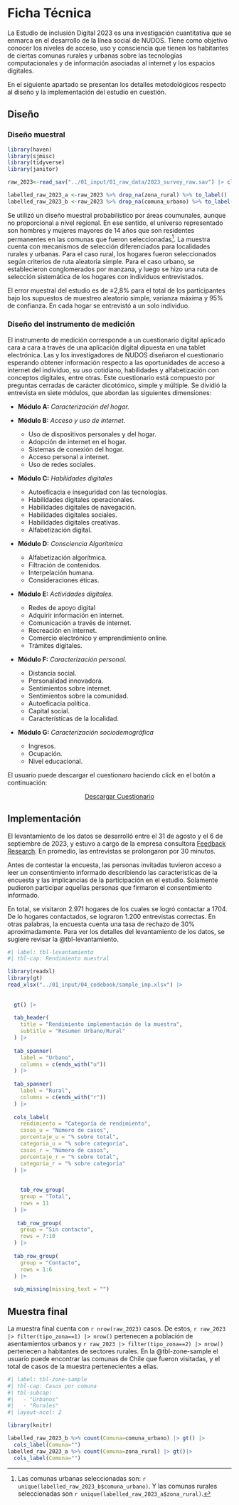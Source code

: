 # Ficha Técnica

La Estudio de inclusión Digital 2023 es una investigación cuantitativa que se enmarca en el desarrollo de la línea social de NUDOS. Tiene como objetivo conocer los niveles de acceso, uso y consciencia que tienen los habitantes de ciertas comunas rurales y urbanas sobre las tecnologías computacionales y de información asociadas al internet y los espacios digitales. 

En el siguiente apartado se presentan los detalles metodológicos respecto al diseño y la implementación del estudio en cuestión.

## Diseño


### Diseño muestral
```r
library(haven)
library(sjmisc)
library(tidyverse)
library(janitor)

raw_2023<-read_sav("../01_input/01_raw_data/2023_survey_raw.sav") |> clean_names()

labelled_raw_2023_a <-raw_2023 %>% drop_na(zona_rural) %>% to_label()
labelled_raw_2023_b <-raw_2023 %>% drop_na(comuna_urbano) %>% to_label()


```

Se utilizó un diseño muestral probabilístico por áreas coumunales, aunque no proporcional a nivel regional. En ese sentido, el universo representado son hombres y mujeres mayores de 14 años que son residentes permanentes en las comunas que fueron seleccionadas[^2]. La muestra cuenta con mecanismos de selección diferenciados para localidades rurales y urbanas. Para el caso rural, los hogares fueron seleccionados según criterios de ruta aleatoria simple. Para el caso urbano, se establecieron conglomerados por manzana, y luego se hizo una ruta de selección sistemática de los hogares con individuos entrevistados.

[^2]: Las comunas urbanas seleccionadas son: `r unique(labelled_raw_2023_b$comuna_urbano)`. Y las comunas rurales seleccionadas son `r unique(labelled_raw_2023_a$zona_rural)`.

El error muestral del estudio es de ±2,8% para el total de los participantes bajo los supuestos de muestreo aleatorio simple, varianza máxima y 95% de confianza. En cada hogar se entrevistó a un solo individuo.

### Diseño del instrumento de medición

El instrumento de medición corresponde a un cuestionario digital aplicado cara a cara a través de una aplicación digital dipuesta en una tablet electrónica. Las y los investigadores de NUDOS diseñaron el cuestionario esperando obtener información respecto a las oportunidades de acceso a internet del individuo, su uso cotidiano, habilidades y alfabetización con conceptos digitales, entre otras. Este cuestionario está compuesto por preguntas cerradas de carácter dicotómico, simple y múltiple. Se dividió la entrevista en siete módulos, que abordan las siguientes dimensiones:

-   **Módulo A:** *Caracterización del hogar.*

-   **Módulo B:** *Acceso y uso de internet.*
    -   Uso de dispositivos personales y del hogar.
    -   Adopción de internet en el hogar.
    -   Sistemas de conexión del hogar.
    -   Acceso personal a internet.
    -   Uso de redes sociales.
    
-   **Módulo C:** *Habilidades digitales*
    -   Autoeficacia e inseguridad con las tecnologías.
    -   Habilidades digitales operacionales.
    -   Habilidades digitales de navegación.
    -   Habilidades digitales sociales.
    -   Habilidades digitales creativas.
    -   Alfabetización digital.
    
-   **Módulo D:** *Consciencia Algorítmica*
    -   Alfabetización algorítmica.
    -   Filtración de contenidos.
    -   Interpelación humana.
    -   Consideraciones éticas.
    
-   **Módulo E:** *Actividades digitales.*
    -   Redes de apoyo digital
    -   Adquirir información en internet.
    -   Comunicación a través de internet.
    -   Recreación en internet.
    -   Comercio electrónico y emprendimiento online.
    -   Trámites digitales.
    
-   **Módulo F:** *Caracterización personal.*
    -   Distancia social.
    -   Personalidad innovadora.
    -   Sentimientos sobre internet.
    -   Sentimientos sobre la comunidad.
    -   Autoeficacia política.
    -   Capital social.
    -   Características de la localidad.
    
-   **Módulo G:** *Caracterización sociodemográfica*
    -   Ingresos.
    -   Ocupación.
    -   Nivel educacional.


El usuario puede descargar el cuestionaro haciendo click en el botón a continuación:

<div style="text-align: center;">
  <a href="../01_input/04_codebook/questionnaire.pdf" download class="button">Descargar Cuestionario</a>
</div>

## Implementación

El levantamiento de los datos se desarrolló entre el 31 de agosto y el 6 de septiembre de 2023, y estuvo a cargo de la empresa consultora [Feedback Research](https://www.feedbackresearch.cl/){target="_blank"}. En promedio, las entrevistas se prolongaron por 30 minutos.

Antes de contestar la encuesta, las personas invitadas tuvieron acceso a leer un consentimiento informado describiendo las características de la encuesta y las implicancias de la participación en el estudio. Solamente pudieron participar aquellas personas que firmaron el consentimiento informado.

En total, se visitaron 2.971 hogares de los cuales se logró contactar a 1704. De lo hogares contactados, se lograron 1.200 entrevistas correctas. En otras palabras, la encuesta cuenta una tasa de rechazo de 30% aproximadamente. Para ver los detalles del levantamiento de los datos, se sugiere revisar la @tbl-levantamiento.

```r
#| label: tbl-levantamiento
#| tbl-cap: Rendimiento muestral

library(readxl)
library(gt)
read_xlsx("../01_input/04_codebook/sample_imp.xlsx") |>
  
  
  gt() |>
  
  tab_header(
    title = "Rendimiento implementación de la muestra",
    subtitle = "Resumen Urbano/Rural"
  ) |>
  
  tab_spanner(
    label = "Urbano",
    columns = c(ends_with("u"))
  ) |>
  
  tab_spanner(
    label = "Rural",
    columns = c(ends_with("r"))
  ) |>
  
  cols_label(
    rendimiento = "Categoría de rendimiento",
    casos_u = "Número de casos",
    porcentaje_u = "% sobre total",
    categoria_u = "% sobre categoría",
    casos_r = "Número de casos",
    porcentaje_r = "% sobre total",
    categoria_r = "% sobre categoría"
  ) |>
  
  
    tab_row_group(
    group = "Total",
    rows = 11
  ) |>
  
   tab_row_group(
    group = "Sin contacto",
    rows = 7:10
  ) |>
  
  tab_row_group(
    group = "Contacto",
    rows = 1:6
  ) |>
  
  sub_missing(missing_text = "")

```


## Muestra final

La muestra final cuenta con `r nrow(raw_2023)` casos. De estos, `r raw_2023 |> filter(tipo_zona==1) |> nrow()` pertenecen a población de asentamientos urbanos y `r raw_2023 |> filter(tipo_zona==2) |> nrow()` pertenecen a habitantes de sectores rurales. En la @tbl-zone-sample el usuario puede encontrar las comunas de Chile que fueron visitadas, y el total de casos de la muestra pertenecientes a ellas.

```r
#| label: tbl-zone-sample
#| tbl-cap: Casos por comuna
#| tbl-subcap: 
#|   - "Urbanos"
#|   - "Rurales"
#| layout-ncol: 2

library(knitr)

labelled_raw_2023_b %>% count(Comuna=comuna_urbano) |> gt() |>
  cols_label(Comuna="")
labelled_raw_2023_a %>% count(Comuna=zona_rural) |> gt()|>
  cols_label(Comuna="")
```


